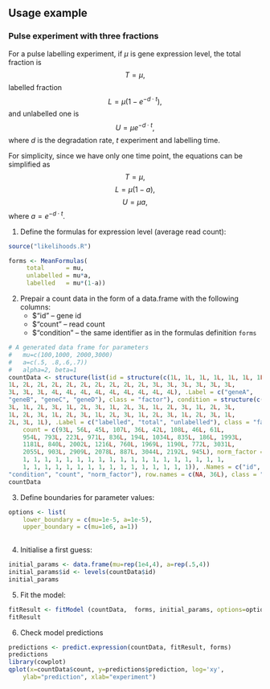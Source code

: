 ## Usage example

### Pulse experiment with three fractions

For a pulse labelling experiment, if $\mu$ is gene expression level,
the total fraction is 
$$ T=\mu,$$
labelled fraction 
$$ L=\mu (1-e^{-d\cdot t}),$$
and unlabelled one is 
$$ U = \mu e^{-d\cdot t}, $$ where
$d$ is the degradation rate, $t$ experiment and labelling time.

For simplicity, since we have only one time point, the equations can be simplified as
$$ T=\mu,$$
$$ L=\mu (1-a),$$
$$ U = \mu a, $$ where
$a=e^{-d\cdot t}$.

1. Define the formulas for expression level (average read count): 
```r
source("likelihoods.R")

forms <- MeanFormulas(
     total      = mu,
     unlabelled = mu*a,
     labelled   = mu*(1-a))
```
2. Prepair a count data in the form of a data.frame with the following columns:
    - $"id" -- gene id
    - $"count" -- read count
    - $"condition" -- the same identifier as in the formulas definition `forms`

```r
# A generated data frame for parameters
#   mu=c(100,1000, 2000,3000)
#   a=c(.5, .8,.6,.7))
#   alpha=2, beta=1
countData <- structure(list(id = structure(c(1L, 1L, 1L, 1L, 1L, 1L, 1L, 1L, 
1L, 2L, 2L, 2L, 2L, 2L, 2L, 2L, 2L, 2L, 3L, 3L, 3L, 3L, 3L, 3L, 
3L, 3L, 3L, 4L, 4L, 4L, 4L, 4L, 4L, 4L, 4L, 4L), .Label = c("geneA", 
"geneB", "geneC", "geneD"), class = "factor"), condition = structure(c(2L, 
3L, 1L, 2L, 3L, 1L, 2L, 3L, 1L, 2L, 3L, 1L, 2L, 3L, 1L, 2L, 3L, 
1L, 2L, 3L, 1L, 2L, 3L, 1L, 2L, 3L, 1L, 2L, 3L, 1L, 2L, 3L, 1L, 
2L, 3L, 1L), .Label = c("labelled", "total", "unlabelled"), class = "factor"), 
    count = c(93L, 56L, 45L, 107L, 36L, 42L, 108L, 46L, 61L, 
    954L, 793L, 223L, 971L, 836L, 194L, 1034L, 835L, 186L, 1993L, 
    1181L, 840L, 2002L, 1216L, 760L, 1969L, 1190L, 772L, 3031L, 
    2055L, 903L, 2909L, 2078L, 887L, 3044L, 2192L, 945L), norm_factor = c(1, 
    1, 1, 1, 1, 1, 1, 1, 1, 1, 1, 1, 1, 1, 1, 1, 1, 1, 1, 1, 
    1, 1, 1, 1, 1, 1, 1, 1, 1, 1, 1, 1, 1, 1, 1, 1)), .Names = c("id", 
"condition", "count", "norm_factor"), row.names = c(NA, 36L), class = "data.frame")
countData
```
3. Define boundaries for parameter values:
```r
options <- list(
    lower_boundary = c(mu=1e-5, a=1e-5),
    upper_boundary = c(mu=1e6, a=1))
    
```
4. Initialise a first guess:
```r
initial_params <- data.frame(mu=rep(1e4,4), a=rep(.5,4))
initial_params$id <- levels(countData$id)
initial_params
```
5. Fit the model:
```r
fitResult <- fitModel (countData,  forms, initial_params, options=options)
fitResult
```
6. Check model predictions
```r
predictions <- predict.expression(countData, fitResult, forms)
predictions
library(cowplot)
qplot(x=countData$count, y=predictions$prediction, log='xy', 
    ylab="prediction", xlab="experiment")
```
